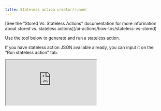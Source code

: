 ```yaml
---
title: Stateless action creator/runner
---
```


<Info>
  [See the "Stored Vs. Stateless Actions" documentation for more information
  about stored vs. stateless actions](/ai-actions/how-tos/stateless-vs-stored)
</Info>

Use the tool below to generate and run a stateless action.

If you have stateless action JSON available already, you can input it on the "Run stateless action" tab.

<iframe
  style={{
    width: "100%",
    height: "1500px",
    background: "white",
    borderRadius: "4px",
  }}
  src="https://actions.zapier.com/config/embed/v1/docs-examples/stateless-action-creator"
/>

